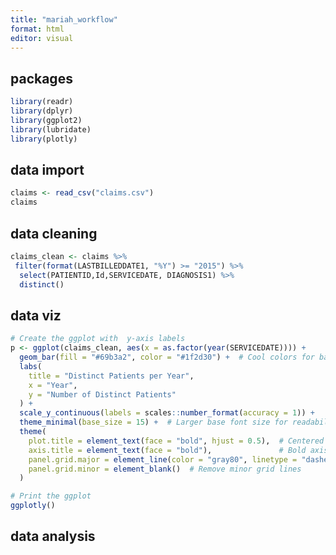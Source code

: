 ```yaml
---
title: "mariah_workflow"
format: html
editor: visual
---
```


## packages
```r
library(readr)
library(dplyr)
library(ggplot2)
library(lubridate)
library(plotly)
```



## data import
```r
claims <- read_csv("claims.csv")
claims
```

## data cleaning
```r
claims_clean <- claims %>%
 filter(format(LASTBILLEDDATE1, "%Y") >= "2015") %>%
  select(PATIENTID,Id,SERVICEDATE, DIAGNOSIS1) %>%
  distinct()

```

## data viz


```r
# Create the ggplot with  y-axis labels
p <- ggplot(claims_clean, aes(x = as.factor(year(SERVICEDATE)))) +
  geom_bar(fill = "#69b3a2", color = "#1f2d30") +  # Cool colors for bars
  labs(
    title = "Distinct Patients per Year",
    x = "Year",
    y = "Number of Distinct Patients"
  ) +
  scale_y_continuous(labels = scales::number_format(accuracy = 1)) +
  theme_minimal(base_size = 15) +  # Larger base font size for readability
  theme(
    plot.title = element_text(face = "bold", hjust = 0.5),  # Centered bold title
    axis.title = element_text(face = "bold"),               # Bold axis titles
    panel.grid.major = element_line(color = "gray80", linetype = "dashed"),  # Dashed grid lines
    panel.grid.minor = element_blank()  # Remove minor grid lines
  )

# Print the ggplot
ggplotly()


```


## data analysis
```r

```

